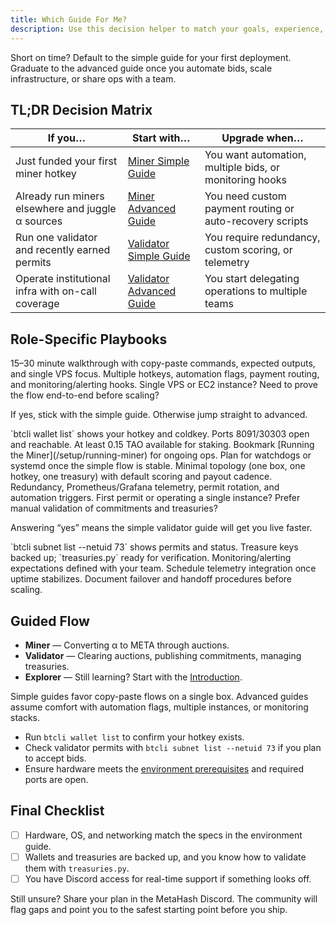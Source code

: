 ```yaml
---
title: Which Guide For Me?
description: Use this decision helper to match your goals, experience, and hardware so you can open the right setup guide on your first click.
---
```


<Info>
Short on time? Default to the simple guide for your first deployment. Graduate to the advanced guide once you automate bids, scale infrastructure, or share ops with a team.
</Info>

## TL;DR Decision Matrix

| If you… | Start with… | Upgrade when… |
| --- | --- | --- |
| Just funded your first miner hotkey | [Miner Simple Guide](/setup/miner-simple-guide) | You want automation, multiple bids, or monitoring hooks |
| Already run miners elsewhere and juggle α sources | [Miner Advanced Guide](/setup/miner-advanced-guide) | You need custom payment routing or auto-recovery scripts |
| Run one validator and recently earned permits | [Validator Simple Guide](/setup/validator-simple-guide) | You require redundancy, custom scoring, or telemetry |
| Operate institutional infra with on-call coverage | [Validator Advanced Guide](/setup/validator-advanced-guide) | You start delegating operations to multiple teams |

## Role-Specific Playbooks

<Tabs>
  <Tab title="Miners">
    <CardGroup cols={2}>
      <Card title="Simple Miner" icon="play" href="/setup/miner-simple-guide">
        15–30 minute walkthrough with copy-paste commands, expected outputs, and single VPS focus.
      </Card>
      <Card title="Advanced Miner" icon="sliders" href="/setup/miner-advanced-guide">
        Multiple hotkeys, automation flags, payment routing, and monitoring/alerting hooks.
      </Card>
    </CardGroup>
    <Steps>
      <Step title="Profile Check">
        <Check>Single VPS or EC2 instance?</Check>
        <Check>Need to prove the flow end-to-end before scaling?</Check>
        <p>If yes, stick with the simple guide. Otherwise jump straight to advanced.</p>
      </Step>
      <Step title="Readiness Checks">
        <Check>`btcli wallet list` shows your hotkey and coldkey.</Check>
        <Check>Ports 8091/30303 open and reachable.</Check>
        <Check>At least 0.15 TAO available for staking.</Check>
      </Step>
      <Step title="Next Actions">
        <Check>Bookmark [Running the Miner](/setup/running-miner) for ongoing ops.</Check>
        <Check>Plan for watchdogs or systemd once the simple flow is stable.</Check>
      </Step>
    </Steps>
  </Tab>
  <Tab title="Validators">
    <CardGroup cols={2}>
      <Card title="Simple Validator" icon="shield" href="/setup/validator-simple-guide">
        Minimal topology (one box, one hotkey, one treasury) with default scoring and payout cadence.
      </Card>
      <Card title="Advanced Validator" icon="shield-halved" href="/setup/validator-advanced-guide">
        Redundancy, Prometheus/Grafana telemetry, permit rotation, and automation triggers.
      </Card>
    </CardGroup>
    <Steps>
      <Step title="Profile Check">
        <Check>First permit or operating a single instance?</Check>
        <Check>Prefer manual validation of commitments and treasuries?</Check>
        <p>Answering “yes” means the simple validator guide will get you live faster.</p>
      </Step>
      <Step title="Readiness Checks">
        <Check>`btcli subnet list --netuid 73` shows permits and status.</Check>
        <Check>Treasure keys backed up; `treasuries.py` ready for verification.</Check>
        <Check>Monitoring/alerting expectations defined with your team.</Check>
      </Step>
      <Step title="Next Actions">
        <Check>Schedule telemetry integration once uptime stabilizes.</Check>
        <Check>Document failover and handoff procedures before scaling.</Check>
      </Step>
    </Steps>
  </Tab>
</Tabs>

## Guided Flow

<Steps>
  <Step title="Identify Your Role">
    <ul>
      <li><strong>Miner</strong> — Converting α to META through auctions.</li>
      <li><strong>Validator</strong> — Clearing auctions, publishing commitments, managing treasuries.</li>
      <li><strong>Explorer</strong> — Still learning? Start with the <a href="/introduction">Introduction</a>.</li>
    </ul>
  </Step>
  <Step title="Match Experience Level">
    <p>Simple guides favor copy-paste flows on a single box. Advanced guides assume comfort with automation flags, multiple instances, or monitoring stacks.</p>
  </Step>
  <Step title="Verify Readiness">
    <ul>
      <li>Run <code>btcli wallet list</code> to confirm your hotkey exists.</li>
      <li>Check validator permits with <code>btcli subnet list --netuid 73</code> if you plan to accept bids.</li>
      <li>Ensure hardware meets the <a href="/setup/environment">environment prerequisites</a> and required ports are open.</li>
    </ul>
  </Step>
</Steps>

## Final Checklist

- [ ] Hardware, OS, and networking match the specs in the environment guide.
- [ ] Wallets and treasuries are backed up, and you know how to validate them with `treasuries.py`.
- [ ] You have Discord access for real-time support if something looks off.

Still unsure? Share your plan in the MetaHash Discord. The community will flag gaps and point you to the safest starting point before you ship.
